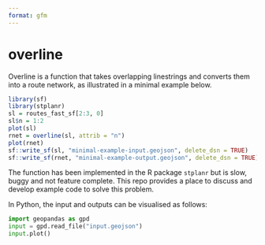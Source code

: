 ```yaml
---
format: gfm
---
```


# overline

Overline is a function that takes overlapping linestrings and converts them into a route network, as illustrated in a minimal example below.

```r
library(sf)
library(stplanr)
sl = routes_fast_sf[2:3, 0]
sl$n = 1:2
plot(sl)
rnet = overline(sl, attrib = "n")
plot(rnet)
sf::write_sf(sl, "minimal-example-input.geojson", delete_dsn = TRUE)
sf::write_sf(rnet, "minimal-example-output.geojson", delete_dsn = TRUE)
```


The function has been implemented in the R package `stplanr` but is slow, buggy and not feature complete.
This repo provides a place to discuss and develop example code to solve this problem.

In Python, the input and outputs can be visualised as follows:

```python
import geopandas as gpd
input = gpd.read_file("input.geojson")
input.plot()
```


